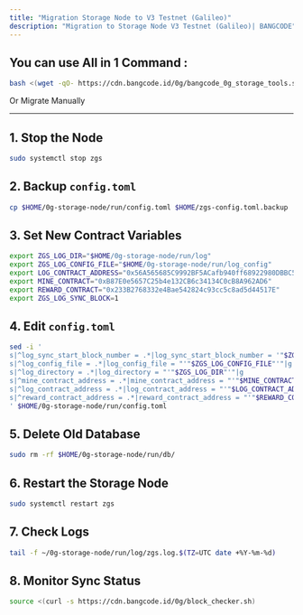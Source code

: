 ```yaml
---
title: "Migration Storage Node to V3 Testnet (Galileo)"
description: "Migration to Storage Node V3 Testnet (Galileo)| BANGCODE"
---
```


## You can use All in 1 Command : 
```bash
bash <(wget -qO- https://cdn.bangcode.id/0g/bangcode_0g_storage_tools.sh)
```

Or Migrate Manually

___


## 1. Stop the Node

```bash
sudo systemctl stop zgs
```

## 2. Backup `config.toml`

```bash
cp $HOME/0g-storage-node/run/config.toml $HOME/zgs-config.toml.backup
```

## 3. Set New Contract Variables

```bash
export ZGS_LOG_DIR="$HOME/0g-storage-node/run/log"
export ZGS_LOG_CONFIG_FILE="$HOME/0g-storage-node/run/log_config"
export LOG_CONTRACT_ADDRESS="0x56A565685C9992BF5ACafb940ff68922980DBBC5"
export MINE_CONTRACT="0xB87E0e5657C25b4e132CB6c34134C0cB8A962AD6"
export REWARD_CONTRACT="0x233B2768332e4Bae542824c93cc5c8ad5d44517E"
export ZGS_LOG_SYNC_BLOCK=1
```

## 4. Edit `config.toml`

```bash
sed -i '
s|^log_sync_start_block_number = .*|log_sync_start_block_number = '"$ZGS_LOG_SYNC_BLOCK"'|g
s|^log_config_file = .*|log_config_file = "'"$ZGS_LOG_CONFIG_FILE"'"|g
s|^log_directory = .*|log_directory = "'"$ZGS_LOG_DIR"'"|g
s|^mine_contract_address = .*|mine_contract_address = "'"$MINE_CONTRACT"'"|g
s|^log_contract_address = .*|log_contract_address = "'"$LOG_CONTRACT_ADDRESS"'"|g
s|^reward_contract_address = .*|reward_contract_address = "'"$REWARD_CONTRACT"'"|g
' $HOME/0g-storage-node/run/config.toml
```

## 5. Delete Old Database

```bash
sudo rm -rf $HOME/0g-storage-node/run/db/
```

## 6. Restart the Storage Node

```bash
sudo systemctl restart zgs
```

## 7. Check Logs

```bash
tail -f ~/0g-storage-node/run/log/zgs.log.$(TZ=UTC date +%Y-%m-%d)
```

## 8. Monitor Sync Status

```bash
source <(curl -s https://cdn.bangcode.id/0g/block_checker.sh)
```
